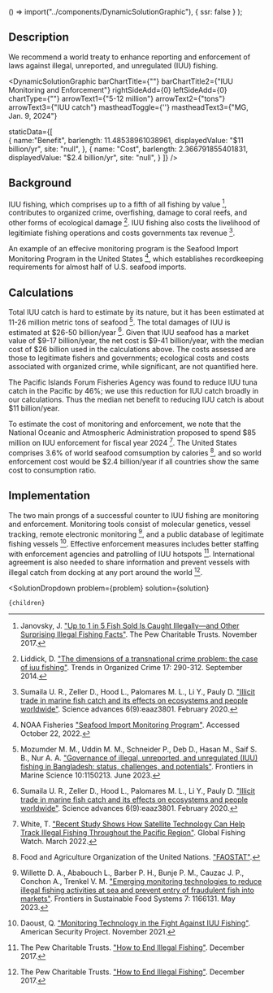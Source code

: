 
  () => import("../components/DynamicSolutionGraphic"),
  { ssr: false }
);


## Description

We recommend a world treaty to enhance reporting and enforcement of laws against illegal, unreported, and unregulated (IUU) fishing.

<DynamicSolutionGraphic
  barChartTitle={""}
  barChartTitle2={"IUU Monitoring and Enforcement"}
  rightSideAdd={0}
  leftSideAdd={0}
  chartType={""}
  arrowText1={"5-12 million"}
  arrowText2={"tons"}
  arrowText3={"IUU catch"}
  mastheadToggle={''}
  mastheadText3={"MG, Jan. 9, 2024"}
  
  
  staticData={[  
    	{
	  name:"Benefit",
      barlength: 11.48538961038961,
      displayedValue: "$11 billion/yr",
      site: "null",
	}, 
    {
      name: "Cost",
      barlength: 2.366791855401831,
      displayedValue: "$2.4 billion/yr",
      site: "null",
    } 
  ]}
/>

## Background

IUU fishing, which comprises up to a fifth of all fishing by value [^"7"], contributes to organized crime, overfishing, damage to coral reefs, and other forms of ecological damage [^"6"]. IUU fishing also costs the livelihood of legitimiate fishing operations and costs governments tax revenue [^"3"].

An example of an effecive monitoring program is the Seafood Import Monitoring Program in the United States [^"1"], which establishes recordkeeping requirements for almost half of U.S. seafood imports.

## Calculations
Total IUU catch is hard to estimate by its nature, but it has been estimated at 11-26 million metric tons of seafood [^"2"]. The total damages of IUU is estimated at $26-50 billion/year [^"3"]. Given that IUU seafood has a market value of $9-17 billion/year, the net cost is $9-41 billion/year, with the median cost of $26 billion used in the calculations above. The costs assessed are those to legitimate fishers and governments; ecological costs and costs associated with organized crime, while significant, are not quantified here.

The Pacific Islands Forum Fisheries Agency was found to reduce IUU tuna catch in the Pacific by 46%; we use this reduction for IUU catch broadly in our calculations. Thus the median net benefit to reducing IUU catch is about $11 billion/year.

To estimate the cost of monitoring and enforcement, we note that the National Oceanic and Atmospheric Administration proposed to spend $85 million on IUU enforcement for fiscal year 2024 [^"4"]. The United States comprises 3.6% of world seafood comsumption by calories [^"5"], and so world enforcement cost would be $2.4 billion/year if all countries show the same cost to consumption ratio.

## Implementation

The two main prongs of a successful counter to IUU fishing are monitoring and enforcement. Monitoring tools consist of molecular genetics, vessel tracking, remote electronic monitoring [^"8"], and a public database of legitimate fishing vessels [^"10"]. Effective enforcement measures includes better staffing with enforcement agencies and patrolling of IUU hotspots [^"9"]. International agreement is also needed to share information and prevent vessels with illegal catch from docking at any port around the world [^"9"].

[^"1"]: NOAA Fisheries ["Seafood Import Monitoring Program"](https://www.fisheries.noaa.gov/international/seafood-import-monitoring-program). Accessed October 22, 2022.

[^"2"]: Mozumder M. M., Uddin M. M., Schneider P., Deb D., Hasan M., Saif S. B., Nur A. A. ["Governance of illegal, unreported, and unregulated (IUU) fishing in Bangladesh: status, challenges, and potentials"](https://www.frontiersin.org/articles/10.3389/fmars.2023.1150213/full). Frontiers in Marine Science 10:1150213. June 2023.

[^"3"]: Sumaila U. R., Zeller D., Hood L., Palomares M. L., Li Y., Pauly D. ["Illicit trade in marine fish catch and its effects on ecosystems and people worldwide"](https://www.science.org/doi/10.1126/sciadv.aaz3801). Science advances 6(9):eaaz3801. February 2020.

[^"4"]: White, T. ["Recent Study Shows How Satellite Technology Can Help Track Illegal Fishing Throughout the Pacific Region"](https://globalfishingwatch.org/data/tracking-illegal-fishing-in-the-pacific/). Global Fishing Watch. March 2022.

[^"5"]: Food and Agriculture Organization of the United Nations. ["FAOSTAT"](http://www.fao.org/faostat/en/#data). 

[^"6"]: Liddick, D. ["The dimensions of a transnational crime problem: the case of iuu fishing"](https://link.springer.com/article/10.1007/s12117-014-9228-6). Trends in Organized Crime 17: 290-312. September 2014.

[^"7"]: Janovsky, J. ["Up to 1 in 5 Fish Sold Is Caught Illegally—and Other Surprising Illegal Fishing Facts"](https://www.pewtrusts.org/en/research-and-analysis/articles/2017/11/13/up-to-1-in-5-fish-sold-is-caught-illegally-and-other-surprising-illegal-fishing-facts). The Pew Charitable Trusts. November 2017.

[^"8"]: Willette D. A., Ababouch L., Barber P. H., Bunje P. M., Cauzac J. P., Conchon A., Trenkel V. M. ["Emerging monitoring technologies to reduce illegal fishing activities at sea and prevent entry of fraudulent fish into markets"](https://www.frontiersin.org/articles/10.3389/fsufs.2023.1166131/full). Frontiers in Sustainable Food Systems 7: 1166131. May 2023.

[^"9"]: The Pew Charitable Trusts. ["How to End Illegal Fishing"](https://www.pewtrusts.org/en/research-and-analysis/issue-briefs/2017/12/how-to-end-illegal-fishing). December 2017.

[^"10"]: Daoust, Q. ["Monitoring Technology in the Fight Against IUU Fishing"](https://www.americansecurityproject.org/iuufishingmonitoringtechnology/). American Security Project. November 2021.

  <SolutionDropdown 
    problem={problem} 
    solution={solution}
  >
    {children}
  </SolutionDropdown>
